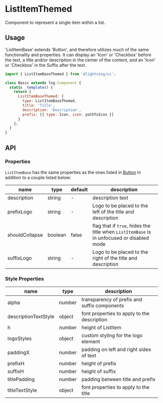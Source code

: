 
# ListItemThemed

Component to represent a single item within a list.

## Usage

'ListItemBase' extends 'Button', and therefore utilizes much of the same functionality and properties. It can display an 'Icon' or 'Checkbox' before the text, a title and/or description in the center of the content, and an 'Icon' or 'Checkbox' in the Suffix after the text.

```js
import { ListItemBaseThemed } from '@lightning/ui';

class Basic extends lng.Component {
  static _template() {
    return {
      ListItemBaseThemed: {
        type: ListItemBaseThemed,
        title: 'Title',
        description: 'Description',
        prefix: [{ type: Icon, icon: pathToIcon }]
      }
    };
  }
}
```

<Canvas>
  <Story id="patterns-listitemthemed--basic" />
</Canvas>

## API

### Properties

`ListItemBase` has the same properties as the ones listed in [Button](?path=/docs/elements-button--basic) in addition to a couple listed below:

| name           | type    | default | description                                                                               |
| -------------- | ------- | ------- | ----------------------------------------------------------------------------------------- |
| description    | string  | -       | description text                                                                          |
| prefixLogo     | string  | -       | Logo to be placed to the left of the title and description                                |
| shouldCollapse | boolean | false   | flag that if `true`, hides the title when `ListItemBase` is in unfocused or disabled mode |
| suffixLogo     | string  | -       | Logo to be placed to the right of the title and description                               |

### Style Properties

| name                 | type   | description                                  |
| -------------------- | ------ | -------------------------------------------- |
| alpha                | number | transparency of prefix and suffix components |
| descriptionTextStyle | object | font properties to apply to the description  |
| h                    | number | height of ListItem                           |
| logoStyles           | object | custom styling for the logo element          |
| paddingX             | number | padding on left and right sides of text      |
| prefixH              | number | height of prefix                             |
| suffixH              | number | height of suffix                             |
| titlePadding         | number | padding between title and prefix             |
| titleTextStyle       | object | font properties to apply to the title        |

